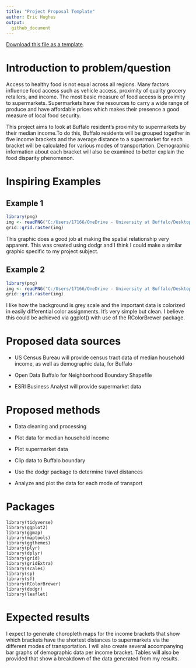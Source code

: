 ```yaml
---
title: "Project Proposal Template"
author: Eric Hughes
output: 
  github_document
---
```


[<i class="fa fa-file-code-o fa-1x" aria-hidden="true"></i> Download this file as a template ](http://adamwilson.us/SpatialDataScience/scripts/Project_ProposalTemplate.Rmd).

# Introduction to problem/question

Access to healthy food is not equal across all regions. Many factors influence food access such as vehicle access, proximity of quality grocery retailers, and income. The most basic measure of food access is proximity to supermarkets. Supermarkets have the resources to carry a wide range of produce and have affordable prices which makes their presence a good measure of local food security.

This project aims to look at Buffalo resident's proximity to supermarkets by their median income.To do this, Buffalo residents will be grouped together in five income brackets and the average distance to a supermarket for each bracket will be calculated for various modes of transportation. Demographic information about each bracket will also be examined to better explain the food disparity phenomenon.  

# Inspiring Examples

## Example 1

```r
library(png)
img <- readPNG("C:/Users/17166/OneDrive - University at Buffalo/Desktop/Fall Semester 2022/GEO 511/case_studies-Hughes-Eric/Final_Project/Example_1.png")
grid::grid.raster(img)

```

This graphic does a good job at making the spatial relationship very apparent. This was created using dodgr and I think I could make a similar graphic specific to my project subject.

## Example 2
```r
library(png)
img <- readPNG("C:/Users/17166/OneDrive - University at Buffalo/Desktop/Fall Semester 2022/GEO 511/Final Project/Example_2.png")
grid::grid.raster(img)

```

I like how the background is grey scale and the important data is colorized in easily differential color assignments. It's very simple but clean. I believe this could be achieved via ggplot() with use of the RColorBrewer package. 

# Proposed data sources

- US Census Bureau will provide census tract data of median household income, as well as demographic data, for Buffalo

- Open Data Buffalo for Neighborhood Boundary Shapefile

- ESRI Business Analyst will provide supermarket data

# Proposed methods


- Data cleaning and processing

- Plot data for median household income

- Plot supermarket data

- Clip data to Buffalo boundary

- Use the dodgr package to determine travel distances 

- Analyze and plot the data for each mode of transport 


# Packages
```
library(tidyverse)
library(ggplot2)
library(ggmap)
library(maptools)
library(ggthemes)
library(plyr)
library(dplyr)
library(grid)
library(gridExtra)
library(scales)
library(sp)
library(sf)
library(RColorBrewer)
library(dodgr)
library(leaflet)
```

# Expected results


I expect to generate choropleth maps for the income brackets that show which brackets have the shortest distances to supermarkets via the different modes of transportation. I will also create several accompanying bar graphs of demographic data per income bracket. Tables will also be provided that show a breakdown of the data generated from my results. 
